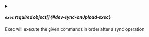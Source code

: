 

<PartialRestartContainer />



<details className="config-field" data-expandable="true">
<summary>

##### `exec` <span className="config-field-required" data-required="false">required</span> <span className="config-field-type">object[]</span> <span className="config-field-default"></span> <span className="config-field-enum"></span> {#dev-sync-onUpload-exec}

Exec will execute the given commands in order after a sync operation

</summary>

<PartialExecreference />


</details>
